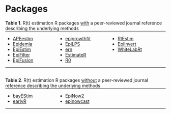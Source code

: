# Packages


```{=html}
<div>
  <div> <b>Table 1</b>. R(t) estimation R packages <u>with</u> a peer-reviewed journal reference describing the underlying methods </div>
  <hr style="margin-top:0;">
  <ul id="Tbl1" style="column-count: 3";>
    <li><a href="package_APEstim.qmd#sec-top">APEestim</a></li>
    <li><a href="package_Epidemia.qmd#sec-top">Epidemia</a></li>
    <li><a href="package_EpiEstim.qmd#sec-top">EpiEstim</a></li>
    <li><a href="package_EpiFilter.qmd#sec-top">EpiFilter</a></li>
    <li><a href="package_EpiFusion.qmd#sec-top">EpiFusion</a></li>
    <li><a href="package_epigrowthfit.qmd#sec-top">epigrowthfit</a></li>
    <li><a href="package_EpiLPS.qmd#sec-top">EpiLPS</a></li>
    <li><a href="package_ern.qmd#sec-top">ern</a></li>
    <li><a href="package_EstimateR.qmd#sec-top">EstimateR</a></li>
    <li><a href="package_R0.qmd#sec-top">R0</a></li>
    <li><a href="package_RtEstim.qmd#sec-top">RtEstim</a></li>
    <li><a href="package_EpiInvert.qmd#sec-top">EpiInvert</a></li>
    <li><a href="package_WhiteLabRt.qmd#sec-top">WhiteLabRt</a></li>
  </ul>
  <hr style="margin-top:0;">
</div>
<br>
<div>
  <div> <b>Table 2</b>. R(t) estimation R packages <u>without</u> a peer-reviewed journal reference describing the underlying methods </div>
  <hr style="margin-top:0;">
  <ul id="Tbl2" style="column-count: 3";>
    <li><a href="package_bayEStim.qmd#sec-top">bayEStim</a></li>
    <li><a href="package_earlyR.qmd#sec-top">earlyR</a></li>
    <li><a href="package_EpiNow2.qmd#sec-top">EpiNow2</a></li>
    <li><a href="package_epinowcast.qmd#sec-top">epinowcast</a></li>
  </ul>
  <hr style="margin-top:0;">
</div>
<script>
const sortList = list => [...list].sort((a, b) => {
  const A = a.textContent.toLowerCase(), B = b.textContent.toLowerCase();
  return (A < B) ? -1 : (A > B) ? 1 : 0;
});


window.addEventListener("load", function() {

  ///
  const ul = document.getElementById("Tbl1");
  const list = ul.querySelectorAll("li");
  ul.append(...sortList(list));
  
  ///
  const ul = document.getElementById("Tbl2");
  const list = ul.querySelectorAll("li");
  ul.append(...sortList(list));
})



</script>
```



